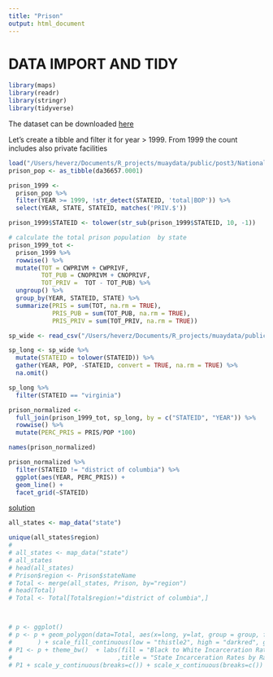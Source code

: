 ```yaml
---
title: "Prison"
output: html_document
---
```





# DATA IMPORT AND TIDY
```r
library(maps)
library(readr)
library(stringr)
library(tidyverse)
```


The dataset can be downloaded [here](https://www.icpsr.umich.edu/icpsrweb/ICPSR/studies/36657)

Let's create a tibble and filter it for year > 1999. From 1999 the count includes also private facilities

```r
load("/Users/heverz/Documents/R_projects/muaydata/public/post3/National_Prisoner_Statistics_1978-2015/DS0001/36657-0001-Data.rda")
prison_pop <- as_tibble(da36657.0001)

prison_1999 <-
  prison_pop %>% 
  filter(YEAR >= 1999, !str_detect(STATEID, 'total|BOP')) %>% 
  select(YEAR, STATE, STATEID, matches('PRIV.$'))

prison_1999$STATEID <- tolower(str_sub(prison_1999$STATEID, 10, -1))
```
```r
# calculate the total prison population  by state
prison_1999_tot <- 
  prison_1999 %>% 
  rowwise() %>% 
  mutate(TOT = CWPRIVM + CWPRIVF, 
         TOT_PUB = CNOPRIVM + CNOPRIVF, 
         TOT_PRIV =  TOT - TOT_PUB) %>% 
  ungroup() %>% 
  group_by(YEAR, STATEID, STATE) %>% 
  summarize(PRIS = sum(TOT, na.rm = TRUE), 
            PRIS_PUB = sum(TOT_PUB, na.rm = TRUE),
            PRIS_PRIV = sum(TOT_PRIV, na.rm = TRUE)) 
```

```r

sp_wide <- read_csv("/Users/heverz/Documents/R_projects/muaydata/public/post3/sp_1999-2015.csv")

sp_long <- sp_wide %>% 
  mutate(STATEID = tolower(STATEID)) %>% 
  gather(YEAR, POP, -STATEID, convert = TRUE, na.rm = TRUE) %>% 
  na.omit()

sp_long %>% 
  filter(STATEID == "virginia")

```



```r
prison_normalized <- 
  full_join(prison_1999_tot, sp_long, by = c("STATEID", "YEAR")) %>% 
  rowwise() %>% 
  mutate(PERC_PRIS = PRIS/POP *100) 
```

```r
names(prison_normalized)
```



```r
prison_normalized %>% 
  filter(STATEID != "district of columbia") %>% 
  ggplot(aes(YEAR, PERC_PRIS)) +
  geom_line() +
  facet_grid(~STATEID)
```
































[solution](https://stackoverflow.com/questions/24441775/how-do-you-create-a-us-states-heatmap-based-on-some-values#24442716)

```r
all_states <- map_data("state")

unique(all_states$region)
# 
# all_states <- map_data("state")
# all_states
# head(all_states)
# Prison$region <- Prison$stateName
# Total <- merge(all_states, Prison, by="region")
# head(Total)
# Total <- Total[Total$region!="district of columbia",]



# p <- ggplot()
# p <- p + geom_polygon(data=Total, aes(x=long, y=lat, group = group, fill=Total$bwRatio),colour="white"
#       ) + scale_fill_continuous(low = "thistle2", high = "darkred", guide="colorbar")
# P1 <- p + theme_bw()  + labs(fill = "Black to White Incarceration Rates \n Weighted by Relative Population" 
#                             ,title = "State Incarceration Rates by Race, 2010", x="", y="")
# P1 + scale_y_continuous(breaks=c()) + scale_x_continuous(breaks=c()) + theme(panel.border =  element_blank())
```

